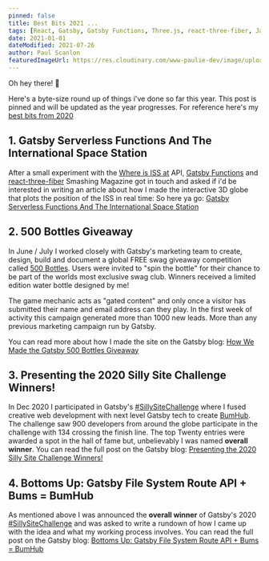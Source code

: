 ```yaml
---
pinned: false
title: Best Bits 2021 ...
tags: [React, Gatsby, Gatsby Functions, Three.js, react-three-fiber, JavaScript, TypeScript, Theme UI, GitHub REST]
date: 2021-01-01
dateModified: 2021-07-26
author: Paul Scanlon
featuredImageUrl: https://res.cloudinary.com/www-paulie-dev/image/upload/v1627327432/paulie.dev/2021/best-bits/best-bits_ejlnzf.jpg
---
```


Oh hey there! 👋

Here's a byte-size round up of things i've done so far this year. This post is pinned and will be updated as the year
progresses. For reference here's my [best bits from 2020](/posts/2020/best-bits-2020/)

## 1. Gatsby Serverless Functions And The International Space Station

After a small experiment with the [Where is ISS at](https://wheretheiss.at/) API,
[Gatsby Functions](https://www.gatsbyjs.com/products/cloud/functions/?utm_campaign=500-bottles) and
[react-three-fiber](https://github.com/pmndrs/react-three-fiber) Smashing Magazine got in touch and asked if i'd be
interested in writing an article about how I made the interactive 3D globe that plots the position of the ISS in real
time: So here ya go:
[Gatsby Serverless Functions And The International Space Station](https://www.smashingmagazine.com/2021/07/gatsby-serverless-functions-international-space-station/)

<Tweet tweetLink="smashingmag/status/1419622767536885767" />

## 2. 500 Bottles Giveaway

In June / July I worked closely with Gatsby's marketing team to create, design, build and document a global FREE swag
giveaway competition called [500 Bottles](https://500bottles.gatsbyjs.io/). Users were invited to "spin the bottle" for
their chance to be part of the worlds most exclusive swag club. Winners received a limited edition water bottle designed
by me!

The game mechanic acts as "gated content" and only once a visitor has submitted their name and email address can they
play. In the first week of activity this campaign generated more than 1000 new leads. More than any previous marketing
campaign run by Gatsby.

You can read more about how I made the site on the Gatsby blog:
[How We Made the Gatsby 500 Bottles Giveaway](https://www.gatsbyjs.com/blog/how-we-made-the-gatsby-500-bottles-giveaway/)

<Tweet tweetLink="GatsbyJS/status/1412826462101647360" />

## 3. Presenting the 2020 Silly Site Challenge Winners!

In Dec 2020 I participated in Gatsby's
[#SillySiteChallenge](https://twitter.com/hashtag/SillySiteChallenge?src=hashtag_click&f=live) where I fused creative
web development with next level Gatsby tech to create [BumHub](https://bumhub.netlify.app/). The challenge saw 900
developers from around the globe participate in the challenge with 134 crossing the finish line. The top Twenty entries
were awarded a spot in the hall of fame but, unbelievably I was named **overall winner**. You can read the full post on
the Gatsby blog: [Presenting the 2020 Silly Site Challenge Winners!](https://gatsbyjs.com/blog/2020-silly-site-top-20)

<Tweet tweetLink="GatsbyJS/status/1354168983323353093" />

## 4. Bottoms Up: Gatsby File System Route API + Bums = BumHub

As mentioned above I was announced the **overall winner** of Gatsby's 2020
[#SillySiteChallenge](https://twitter.com/hashtag/SillySiteChallenge?src=hashtag_click&f=live) and was asked to write a
rundown of how I came up with the idea and what my working process involves. You can read the full post on the Gatsby
blog:
[Bottoms Up: Gatsby File System Route API + Bums = BumHub](https://gatsbyjs.com/blog/bottoms-up-gatsby-file-system-route-api-bums-bumhub)

<Tweet tweetLink="GatsbyJS/status/1354887669466230786" />
